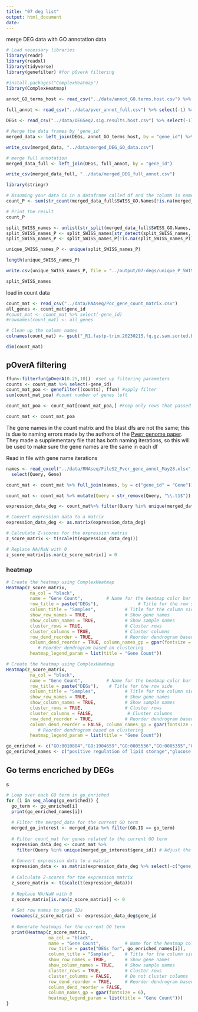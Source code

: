 ```yaml
---
title: "07 deg list"
output: html_document
date: 
---
```


merge DEG data with GO annotation data

```r
# Load necessary libraries
library(readr)
library(readxl)
library(tidyverse)
library(genefilter) #for pOverA filtering

#install.packages("ComplexHeatmap")
library(ComplexHeatmap)
 
annot_GO_terms_host <- read_csv("../data/annot_GO.terms.host.csv") %>% select(-1)

full_annot <- read_csv("../data/pver_annot_full.csv") %>% select(-1) %>% mutate(gene_id = str_remove(gene_id, "\\.t.*$"))

DEGs <- read_csv("../data/DEGSeq2.sig.results.host.csv") %>% select(-1)

# Merge the data frames by 'gene_id'
merged_data <- left_join(DEGs, annot_GO_terms_host, by = "gene_id") %>% filter(GO.ID != "unknown")

write_csv(merged_data, "../data/merged_DEG_GO_data.csv")

# merge full annotation
merged_data_full <- left_join(DEGs, full_annot, by = "gene_id") 

write_csv(merged_data_full, "../data/merged_DEG_full_annot.csv")
```

```r
library(stringr)

# Assuming your data is in a dataframe called df and the column is named 'your_column'
count_P <- sum(str_count(merged_data_full$SWISS_GO.Names[!is.na(merged_data_full$SWISS_GO.Names)], "P:")) 

# Print the result
count_P

split_SWISS_names <- unlist(str_split(merged_data_full$SWISS_GO.Names, "; "))
split_SWISS_names_P <- split_SWISS_names[str_detect(split_SWISS_names, "P:")] 
split_SWISS_names_P <- split_SWISS_names_P[!is.na(split_SWISS_names_P)]

unique_SWISS_names_P <- unique(split_SWISS_names_P)

length(unique_SWISS_names_P)

write.csv(unique_SWISS_names_P, file = "../output/07-degs/unique_P_SWISS_terms.csv", row.names = FALSE)
```


```r
split_SWISS_names
```





load in count data

```r
count_mat <- read_csv("../data/RNAseq/Poc_gene_count_matrix.csv")
all_genes <- count_mat$gene_id
#count_mat <- count_mat %>% select(-gene_id)
#rownames(count_mat) <- all_genes

# Clean up the column names
colnames(count_mat) <- gsub("_R1.fastp-trim.20230215.fq.gz.sam.sorted.bam.merge.gtf", "", colnames(count_mat))

dim(count_mat)
```


## pOverA filtering

```r
ffun<-filterfun(pOverA(0.25,10))  #set up filtering parameters
counts <- count_mat %>% select(-gene_id)
count_mat_poa <- genefilter((counts), ffun) #apply filter
sum(count_mat_poa) #count number of genes left

count_mat_poa <- count_mat[count_mat_poa,] #keep only rows that passed filter

count_mat <- count_mat_poa
```


The gene names in the count matrix and the blast dfs are not the same; this is due to naming errors made by the authors of the [Pverr genome paper](https://academic.oup.com/gbe/article/12/10/1911/5898631?login=false#supplementary-data). They made a supplementary file that has both naming iterations, so this will be used to make sure the gene names are the same in each df 

Read in file with gene name iterations 
```r
names <- read_excel("../data/RNAseq/FileS2_Pver_gene_annot_May28.xlsx", skip = 4) %>%
  select(Query, Gene)

count_mat <- count_mat %>% full_join(names, by = c("gene_id" = "Gene"))

count_mat <- count_mat %>% mutate(Query = str_remove(Query, "\\.t1$"))
```

```r
expression_data_deg <- count_mat%>% filter(Query %in% unique(merged_data$gene_id)) %>% select(-c("gene_id","Query"))# Adjust the column selection if necessary

# Convert expression data to a matrix
expression_data_deg <- as.matrix(expression_data_deg)

# Calculate Z-scores for the expression matrix
z_score_matrix <- t(scale(t(expression_data_deg)))

# Replace NA/NaN with 0
z_score_matrix[is.nan(z_score_matrix)] = 0
```

### heatmap

```r
# Create the heatmap using ComplexHeatmap
Heatmap(z_score_matrix,
         na_col = "black",
         name = "Gene Count",         # Name for the heatmap color bar
         row_title = paste("DEGs"),               # Title for the row side
         column_title = "Samples",           # Title for the column side
         show_row_names = TRUE,              # Show gene names
         show_column_names = TRUE,           # Show sample names
         cluster_rows = TRUE,                # Cluster rows
         cluster_columns = TRUE,             # Cluster columns
         row_dend_reorder = TRUE,            # Reorder dendrogram based on clustering
         column_dend_reorder = TRUE, column_names_gp = gpar(fontsize = 6),
            # Reorder dendrogram based on clustering
         heatmap_legend_param = list(title = "Gene Count"))

# Create the heatmap using ComplexHeatmap
Heatmap(z_score_matrix,
         na_col = "black",
         name = "Gene Count",         # Name for the heatmap color bar
         row_title = paste("DEGs"),    # Title for the row side
         column_title = "Samples",           # Title for the column side
         show_row_names = TRUE,              # Show gene names
         show_column_names = TRUE,           # Show sample names
         cluster_rows = TRUE,                # Cluster rows
         cluster_columns = FALSE,             # Cluster columns
         row_dend_reorder = TRUE,            # Reorder dendrogram based on clustering
         column_dend_reorder = FALSE, column_names_gp = gpar(fontsize = 6),
            # Reorder dendrogram based on clustering
         heatmap_legend_param = list(title = "Gene Count"))
```


```r
go_enriched <- c("GO:0010884","GO:1904659","GO:0005536","GO:0005355","GO:0015149","GO:0015145","GO:0051119","GO:0015144","GO:0045721")
go_enriched_names <- c("positive regulation of lipid storage","glucose transmembrane transport","glucose binding","glucose transmembrane transporter activity","hexose transmembrane transporter activity","monosaccharide transmembrane transporter activity","sugar transmembrane transporter activity","carbohydrate transmembrane transporter activity","negative regulation of gluconeogenesis")
```

## Go terms encriched by DEGs
s
```r
# Loop over each GO term in go_enriched
for (i in seq_along(go_enriched)) {
  go_term <- go_enriched[i]
  print(go_enriched_names[i])
  
  # Filter the merged_data for the current GO term
  merged_go_interest <- merged_data %>% filter(GO.ID == go_term)
  
  # Filter count_mat for genes related to the current GO term
  expression_data_deg <- count_mat %>% 
    filter(Query %in% unique(merged_go_interest$gene_id)) # Adjust the column selection if necessary
  
  # Convert expression data to a matrix
  expression_data <- as.matrix(expression_data_deg %>% select(-c("gene_id", "Query")))
  
  # Calculate Z-scores for the expression matrix
  z_score_matrix <- t(scale(t(expression_data)))
  
  # Replace NA/NaN with 0
  z_score_matrix[is.nan(z_score_matrix)] <- 0
  
  # Set row names to gene IDs
  rownames(z_score_matrix) <- expression_data_deg$gene_id
  
  # Generate heatmaps for the current GO term
  print(Heatmap(z_score_matrix,
                na_col = "black",
                name = "Gene Count",         # Name for the heatmap color bar
                row_title = paste("DEGs for", go_enriched_names[i]),   # Title for the row side
                column_title = "Samples",    # Title for the column side
                show_row_names = TRUE,       # Show gene names
                show_column_names = TRUE,    # Show sample names
                cluster_rows = TRUE,         # Cluster rows
                cluster_columns = FALSE,     # Do not cluster columns
                row_dend_reorder = TRUE,     # Reorder dendrogram based on clustering
                column_dend_reorder = FALSE, 
                column_names_gp = gpar(fontsize = 6),
                heatmap_legend_param = list(title = "Gene Count")))
}
```